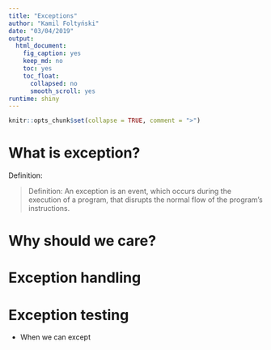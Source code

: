 ```yaml
---
title: "Exceptions"
author: "Kamil Foltyński"
date: "03/04/2019"
output:
  html_document:
    fig_caption: yes
    keep_md: no
    toc: yes
    toc_float:
      collapsed: no
      smooth_scroll: yes
runtime: shiny
---
```


```r
knitr::opts_chunk$set(collapse = TRUE, comment = ">")
```

# What is exception?

Definition:

> Definition: An exception is an event, which occurs during the execution of a program, that disrupts the normal flow of the program's instructions.


# Why should we care?

# Exception handling



# Exception testing

* When we can except

```r

```




